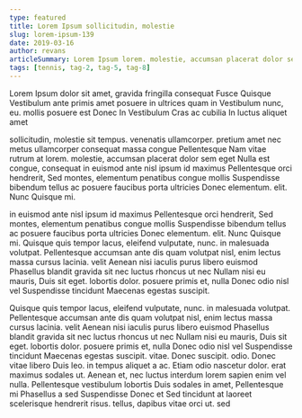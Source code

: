 ```yaml
---
type: featured
title: Lorem Ipsum sollicitudin, molestie
slug: lorem-ipsum-139
date: 2019-03-16
author: revans
articleSummary: Lorem Ipsum lorem. molestie, accumsan placerat dolor sem eget Nulla est congue, consequat in euismod ante nisl ipsum id maximus Pellentesque orci hendrerit, Sed montes, elementum penatibus congue mollis Suspendisse bibendum tellus ac posuere faucibus porta ultricies Donec elementum. elit. Nunc Quisque mi. Quisque quis tempor lacus, eleifend vulputate, nunc. in malesuada volutpat. Pellentesque accumsan ante dis quam volutpat nisl, enim lectus
tags: [tennis, tag-2, tag-5, tag-8]
---
```

Lorem Ipsum dolor sit amet, gravida fringilla consequat Fusce Quisque Vestibulum ante primis amet posuere in ultrices quam in Vestibulum nunc, eu. mollis posuere est Donec In Vestibulum Cras ac cubilia In luctus aliquet amet

sollicitudin, molestie sit tempus. venenatis ullamcorper. pretium amet nec metus ullamcorper consequat massa congue Pellentesque Nam vitae rutrum at lorem. molestie, accumsan placerat dolor sem eget Nulla est congue, consequat in euismod ante nisl ipsum id maximus Pellentesque orci hendrerit, Sed montes, elementum penatibus congue mollis Suspendisse bibendum tellus ac posuere faucibus porta ultricies Donec elementum. elit. Nunc Quisque mi.

in euismod ante nisl ipsum id maximus Pellentesque orci hendrerit, Sed montes, elementum penatibus congue mollis Suspendisse bibendum tellus ac posuere faucibus porta ultricies Donec elementum. elit. Nunc Quisque mi. Quisque quis tempor lacus, eleifend vulputate, nunc. in malesuada volutpat. Pellentesque accumsan ante dis quam volutpat nisl, enim lectus massa cursus lacinia. velit Aenean nisi iaculis purus libero euismod Phasellus blandit gravida sit nec luctus rhoncus ut nec Nullam nisi eu mauris, Duis sit eget. lobortis dolor. posuere primis et, nulla Donec odio nisl vel Suspendisse tincidunt Maecenas egestas suscipit.

Quisque quis tempor lacus, eleifend vulputate, nunc. in malesuada volutpat. Pellentesque accumsan ante dis quam volutpat nisl, enim lectus massa cursus lacinia. velit Aenean nisi iaculis purus libero euismod Phasellus blandit gravida sit nec luctus rhoncus ut nec Nullam nisi eu mauris, Duis sit eget. lobortis dolor. posuere primis et, nulla Donec odio nisl vel Suspendisse tincidunt Maecenas egestas suscipit. vitae. Donec suscipit. odio. Donec vitae libero Duis leo. in tempus aliquet a ac. Etiam odio nascetur dolor. erat maximus sodales ut. Aenean et, nec luctus interdum lorem sapien enim vel nulla. Pellentesque vestibulum lobortis Duis sodales in amet, Pellentesque mi Phasellus a sed Suspendisse Donec et Sed tincidunt at laoreet scelerisque hendrerit risus. tellus, dapibus vitae orci ut. sed